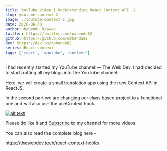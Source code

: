 ```yaml
---
title: YouTube Video | Understanding React Context API -2
slug: youtube-context-2
image: ./youtube-context-2.jpg
date: 2020-06-30
author: Nabendu Biswas
twitter: https://twitter.com/nabendu82
github: https://github.com/nabendu82
dev: https://dev.to/nabendu82
series: React-context
tags: ['react', 'youtube', 'context']
---
```


I had recently started my YouTube channel — The Web Dev. I had decided to start putting all my blogs into the YouTube channel.

Here, we will create a small translation app using the new Context API in ReactJS.

In the second part we are changing our class based project to a functional one and will also use the useContext hook.

<div className={styles.image__small}>

[![alt text](https://res.cloudinary.com/dxkxvfo2o/image/upload/v1593407180/react-context_peleer.png)](https://youtu.be/sc-86Ms70g0 "React Context - 2")

</div>

Please do like it and [Subscribe](https://www.youtube.com/channel/UCRf7mazcufqZxd2pR3oQJuQ?sub_confirmation=1) to my channel for more videos.

You can also read the complete blog here -

https://thewebdev.tech/react-context-hooks
